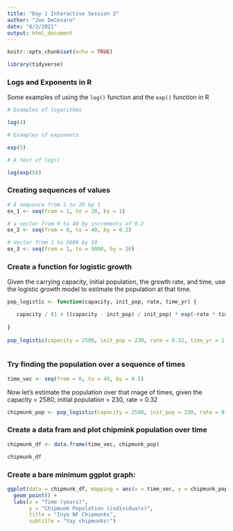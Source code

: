 ```yaml
---
title: "Day 1 Interactive Session 2"
author: "Joe DeCesaro"
date: "8/2/2021"
output: html_document
---
```


```r
knitr::opts_chunk$set(echo = TRUE)

library(tidyverse)
```

### Logs and Exponents in R

Some examples of using the `log()` function and the `exp()` function in R

```r
# Examples of logarithms

log(4)

# Examples of exponents

exp(5)

# A test of log()

log(exp(5))
```

### Creating sequences of values

```r
# A sequence from 1 to 20 by 1
ex_1 <- seq(from = 1, to = 20, by = 1)

# a vector from 0 to 40 by increments of 0.2
ex_2 <- seq(from = 0, to = 40, by = 0.2)

# Vector from 1 to 5000 by 10
ex_3 <- seq(from = 1, to = 5000, by = 10)
```

### Create a function for logistic growth

Given the carrying capacity, initial population, the growth rate, and time, use the logistic growth model to estimate the population at that time.

```r
pop_logistic <- function(capacity, init_pop, rate, time_yr) {

   capacity / (1 + ((capacity - init_pop) / init_pop) * exp(-rate * time_yr))
  
}
  
pop_logistic(capacity = 2580, init_pop = 230, rate = 0.32, time_yr = 2.4)
  
```

### Try finding the population over a sequence of times

```r
time_vec <- seq(from = 0, to = 40, by = 0.5)
```

Now let's estimate the population over that rnage of times, given the capacity = 2580, initial population = 230, rate = 0.32

```r
chipmunk_pop <- pop_logistic(capacity = 2580, init_pop = 230, rate = 0.32, time_yr = time_vec)
```

### Create a data fram and plot chipmink population over time

```r

chipmunk_df <- data.frame(time_vec, chipmunk_pop)

chipmunk_df

```

### Create a bare minimum ggplot graph:
```r
ggplot(data = chipmunk_df, mapping = aes(x = time_vec, y = chipmunk_pop)) + 
  geom_point() + 
  labs(x = "Time (years)", 
       y = "Chipmunk Population (individuals)", 
       title = "Inyo NF Chipmunks",
       subtitle = "Yay chipmunks!")
```

